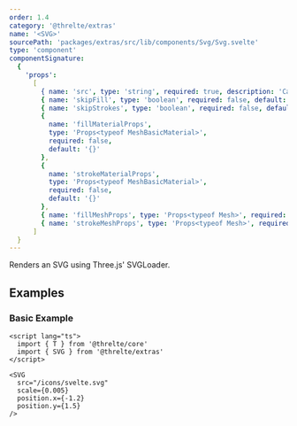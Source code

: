 ```yaml
---
order: 1.4
category: '@threlte/extras'
name: '<SVG>'
sourcePath: 'packages/extras/src/lib/components/Svg/Svg.svelte'
type: 'component'
componentSignature:
  {
    'props':
      [
        { name: 'src', type: 'string', required: true, description: 'Can be a URL or SVG data.' },
        { name: 'skipFill', type: 'boolean', required: false, default: 'false' },
        { name: 'skipStrokes', type: 'boolean', required: false, default: 'false' },
        {
          name: 'fillMaterialProps',
          type: 'Props<typeof MeshBasicMaterial>',
          required: false,
          default: '{}'
        },
        {
          name: 'strokeMaterialProps',
          type: 'Props<typeof MeshBasicMaterial>',
          required: false,
          default: '{}'
        },
        { name: 'fillMeshProps', type: 'Props<typeof Mesh>', required: false, default: '{}' },
        { name: 'strokeMeshProps', type: 'Props<typeof Mesh>', required: false, default: '{}' }
      ]
  }
---
```


Renders an SVG using Three.js' SVGLoader.

<Example path="extras/svg" />

## Examples

### Basic Example

```svelte title="Scene.svelte"
<script lang="ts">
  import { T } from '@threlte/core'
  import { SVG } from '@threlte/extras'
</script>

<SVG
  src="/icons/svelte.svg"
  scale={0.005}
  position.x={-1.2}
  position.y={1.5}
/>
```
